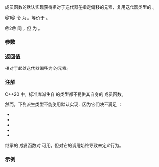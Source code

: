 {{cpp/ranges/view_interface/title|operator[]}}
{{cpp/ranges/view_interface/navbar}}
{{dcl begin}}
{{dcl | num=1 | since=c++20 | 1=
template&lt;ranges::random_access_range R = D&gt;
constexpr decltype(auto) operator[]( ranges::range_difference_t&lt;R&gt; n );
}}
{{dcl | num=2 | since=c++20 | 1=
template&lt;ranges::random_access_range R = const D&gt;
constexpr decltype(auto) operator[]( ranges::range_difference_t&lt;R&gt; n ) const;
}}
{{dcl end}}

{{c|operator[]}} 成员函数的默认实现获得相对于迭代器在指定偏移的元素，复用迭代器类型的 {{c|operator[]}}。

@1@ 令 {{tt|derived}} 为 {{c|static_cast&lt;D&amp;&gt;(*this)}}。等价于 {{c|return ranges::begin(derived)[n];}}。

@2@ 同 {{v|1}}，但 {{tt|derived}} 为 {{c|static_cast&lt;const D&amp;&gt;(*this)}}。

===参数===
{{par begin}}
{{par | n | 要返回元素的位置}}
{{par end}}

===返回值===
相对于起始迭代器偏移为 {{tt|n}} 的元素。

===注解===
C++20 中，标准库派生自 {{lc|ranges::view_interface|std::ranges::view_interface}} 的类型都不提供其自身的 {{c|operator[]}} 成员函数。

然而，下列派生类型不能使用默认实现，因为它们决不满足 {{lconcept|random_access_range}}：
* {{lc|ranges::basic_istream_view|std::ranges::basic_istream_view}}
* {{lc|std::ranges::filter_view}}
* {{lc|     ranges::join_view|std::ranges::join_view}}
* {{lc|     ranges::lazy_split_view|std::ranges::lazy_split_view}}
* {{lc|     ranges::split_view|std::ranges::split_view}}

继承的 {{c|operator[]}} 成员函数对 {{lc|std::ranges::empty_view}} 可用，但对它的调用始终导致未定义行为。

===示例===
{{example}}

{{langlinks|en|es|ja|ru}}